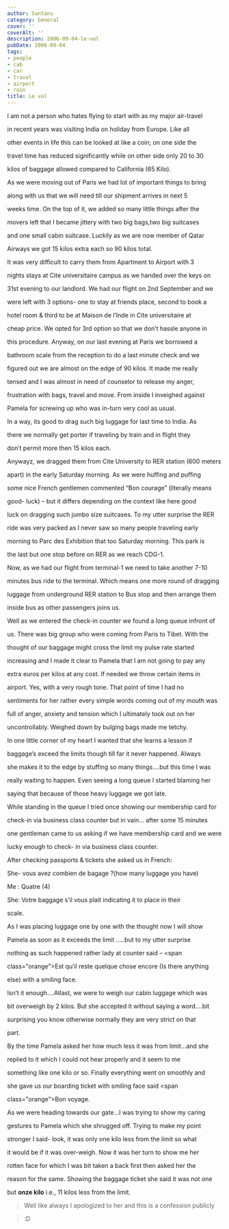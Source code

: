 ```yaml
---
author: Santanu
category: General
cover: ''
coverAlt: ''
description: 2006-09-04-le-vol
pubDate: 2006-09-04
tags:
- people
- cab
- car
- travel
- airport
- rain
title: Le vol
---
```


I am not a person who hates flying to start with as my major air-travel

in recent years was visiting India on holiday from Europe. Like all

other events in life this can be looked at like a coin; on one side the

travel time has reduced significantly while on other side only 20 to 30

kilos of baggage allowed compared to California (65 Kilo).



  



As we were moving out of Paris we had lot of important things to bring

along with us that we will need till our shipment arrives in next 5

weeks time. On the top of it, we added so many little things after the

movers left that I became jittery with two big bags,two big suitcases

and one small cabin suitcase. Luckily as we are now member of Qatar

Airways we got 15 kilos extra each so 90 kilos total.  

  







It was very difficult to carry them from Apartment to Airport with 3

nights stays at Cite universitaire campus as we handed over the keys on

31st evening to our landlord. We had our flight on 2nd September and we

were left with 3 options- one to stay at friends place, second to book a

hotel room & third to be at Maison de l’Inde in Cite universitaire at

cheap price. We opted for 3rd option so that we don’t hassle anyone in

this procedure. Anyway, on our last evening at Paris we borrowed a

bathroom scale from the reception to do a last minute check and we

figured out we are almost on the edge of 90 kilos. It made me really

tensed and I was almost in need of counselor to release my anger,

frustration with bags, travel and move. From inside I inveighed against

Pamela for screwing up who was in-turn very cool as usual.



  



In a way, its good to drag such big luggage for last time to India. As

there we normally get porter if traveling by train and in flight they

don’t permit more then 15 kilos each.



  



Anywayz, we dragged them from Cite University to RER station (600 meters

apart) in the early Saturday morning. As we were huffing and puffing

some nice French gentlemen commented “Bon courage” (literally means

good- luck) – but it differs depending on the context like here good

luck on dragging such jumbo size suitcases. To my utter surprise the RER

ride was very packed as I never saw so many people traveling early

morning to Parc des Exhibition that too Saturday morning. This park is

the last but one stop before on RER as we reach CDG-1.



  



Now, as we had our flight from terminal-1 we need to take another 7-10

minutes bus ride to the terminal. Which means one more round of dragging

luggage from underground RER station to Bus stop and then arrange them

inside bus as other passengers joins us.



  



Well as we entered the check-in counter we found a long queue infront of

us. There was big group who were coming from Paris to Tibet. With the

thought of our baggage might cross the limit my pulse rate started

increasing and I made it clear to Pamela that I am not going to pay any

extra euros per kilos at any cost. If needed we throw certain items in

airport. Yes, with a very rough tone. That point of time I had no

sentiments for her rather every simple words coming out of my mouth was

full of anger, anxiety and tension which I ultimately took out on her

uncontrollably. Weighed down by bulging bags made me tetchy.



  



In one little corner of my heart I wanted that she learns a lesson if

baggage’s exceed the limits though till far it never happened. Always

she makes it to the edge by stuffing so many things….but this time I was

really waiting to happen. Even seeing a long queue I started blaming her

saying that because of those heavy luggage we got late.



  



While standing in the queue I tried once showing our membership card for

check-in via business class counter but in vain… after some 15 minutes

one gentleman came to us asking if we have membership card and we were

lucky enough to check- in via business class counter.



After checking passports & tickets she asked us in French:



  



She- vous avez combien de bagage ?(how many luggage you have)



Me : Quatre (4)



She: Votre baggage s’il vous plait indicating it to place in their

scale.



As I was placing luggage one by one with the thought now I will show

Pamela as soon as it exceeds the limit …..but to my utter surprise

nothing as such happened rather lady at counter said – <span

class="orange">Est qu’il reste quelque chose encore (Is there anything

else)</span> with a smiling face.



  



Isn’t it enough….Atlast, we were to weigh our cabin luggage which was

bit overweigh by 2 kilos. But she accepted it without saying a word….bit

surprising you know otherwise normally they are very strict on that

part.



  



By the time Pamela asked her how much less it was from limit…and she

replied to it which I could not hear properly and it seem to me

something like one kilo or so. Finally everything went on smoothly and

she gave us our boarding ticket with smiling face said <span

class="orange">Bon voyage</span>.



  



As we were heading towards our gate…I was trying to show my caring

gestures to Pamela which she shrugged off. Trying to make my point

stronger I said- look, it was only one kilo less from the limit so what

it would be if it was over-weigh. Now it was her turn to show me her

rotten face for which I was bit taken a back first then asked her the

reason for the same. Showing the baggage ticket she said it was not one

but **onze kilo** i.e., 11 kilos less from the limit.



  



> Well like always I apologized to her and this is a confession publicly

> :D